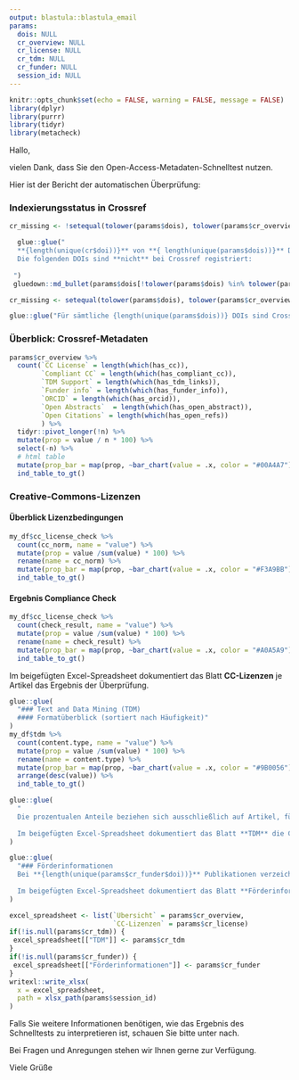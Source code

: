 ```yaml
---
output: blastula::blastula_email
params: 
  dois: NULL
  cr_overview: NULL
  cr_license: NULL
  cr_tdm: NULL
  cr_funder: NULL
  session_id: NULL
---
```


```r
knitr::opts_chunk$set(echo = FALSE, warning = FALSE, message = FALSE)
library(dplyr)
library(purrr)
library(tidyr)
library(metacheck)
```

Hallo,

vielen Dank, dass Sie den Open-Access-Metadaten-Schnelltest nutzen.

Hier ist der Bericht der automatischen Überprüfung:

### Indexierungsstatus in Crossref

```r
cr_missing <- !setequal(tolower(params$dois), tolower(params$cr_overview$doi))
```

```r
  glue::glue("
  **{length(unique(cr$doi))}** von **{ length(unique(params$dois))}** DOIs sind in Crossref indexiert.
  Die folgenden DOIs sind **nicht** bei Crossref registriert:
  
 ")
 gluedown::md_bullet(params$dois[!tolower(params$dois) %in% tolower(params$cr_overview$doi)])
```


```r
cr_missing <- setequal(tolower(params$dois), tolower(params$cr_overview$doi))
```

```r
glue::glue("Für sämtliche {length(unique(params$dois))} DOIs sind Crossref Metadaten vorhanden.")
```

### Überblick: Crossref-Metadaten

```r
params$cr_overview %>%
  count(`CC License` = length(which(has_cc)),
        `Compliant CC` = length(which(has_compliant_cc)),
        `TDM Support` = length(which(has_tdm_links)),
        `Funder info` = length(which(has_funder_info)),
        `ORCID` = length(which(has_orcid)),
        `Open Abstracts`  = length(which(has_open_abstract)),
        `Open Citations` = length(which(has_open_refs))
        ) %>% 
  tidyr::pivot_longer(!n) %>%
  mutate(prop = value / n * 100) %>%
  select(-n) %>%
  # html table
  mutate(prop_bar = map(prop, ~bar_chart(value = .x, color = "#00A4A7"))) %>%
  ind_table_to_gt()  
```


### Creative-Commons-Lizenzen

#### Überblick Lizenzbedingungen

```r
my_df$cc_license_check %>% 
  count(cc_norm, name = "value") %>% 
  mutate(prop = value /sum(value) * 100) %>% 
  rename(name = cc_norm) %>%
  mutate(prop_bar = map(prop, ~bar_chart(value = .x, color = "#F3A9BB"))) %>%
  ind_table_to_gt()
```

#### Ergebnis Compliance Check

```r
my_df$cc_license_check %>% 
  count(check_result, name = "value") %>% 
  mutate(prop = value /sum(value) * 100) %>% 
  rename(name = check_result) %>%
  mutate(prop_bar = map(prop, ~bar_chart(value = .x, color = "#A0A5A9"))) %>%
  ind_table_to_gt()
```

Im beigefügten Excel-Spreadsheet dokumentiert das Blatt **CC-Lizenzen** je Artikel das Ergebnis der Überprüfung.

```r
glue::glue(
  "### Text and Data Mining (TDM)
  #### Formatüberblick (sortiert nach Häufigkeit)"
)
my_df$tdm %>% 
  count(content.type, name = "value") %>% 
  mutate(prop = value /sum(value) * 100) %>% 
  rename(name = content.type) %>%
  mutate(prop_bar = map(prop, ~bar_chart(value = .x, color = "#9B0056"))) %>%
  arrange(desc(value)) %>%
  ind_table_to_gt()
```

```r
glue::glue(
  " 
  Die prozentualen Anteile beziehen sich ausschließlich auf Artikel, für die TDM-Informationen vorhanden sind. Bitte beachten Sie zudem, dass Verlage mehr als ein Format anbieten können.
  
  Im beigefügten Excel-Spreadsheet dokumentiert das Blatt **TDM** die Crossref-Metadaten über Möglichkeiten für das Text und Data Mining je Artikel"
)
```


```r
glue::glue(
  "### Förderinformationen 
  Bei **{length(unique(params$cr_funder$doi))}** Publikationen verzeichnet Crossref mindestens eine Forschungsförderung. Das *Funding Acknowledgements* von **{length(unique(unlist(my_df$funder_info[my_df$funder_info$name == 'Deutsche Forschungsgemeinschaft', 'doi'])))}** Artikeln verweist auf die **Deutsche Forschungsgemeinschaft (DFG)**.
  
  Im beigefügten Excel-Spreadsheet dokumentiert das Blatt **Förderinformationen** das *Funding Acknowledgement* je Artikel lt. Crossref."
)
```

```r
excel_spreadsheet <- list(`Übersicht` = params$cr_overview, 
                          `CC-Lizenzen` = params$cr_license)
if(!is.null(params$cr_tdm)) {
 excel_spreadsheet[["TDM"]] <- params$cr_tdm
} 
if(!is.null(params$cr_funder)) {
 excel_spreadsheet[["Förderinformationen"]] <- params$cr_funder
} 
writexl::write_xlsx(
  x = excel_spreadsheet,
  path = xlsx_path(params$session_id)
)
```

Falls Sie weitere Informationen benötigen, wie das Ergebnis des Schnelltests zu interpretieren ist, schauen Sie bitte unter  nach. 

Bei Fragen und Anregungen stehen wir Ihnen gerne zur Verfügung.

Viele Grüße

